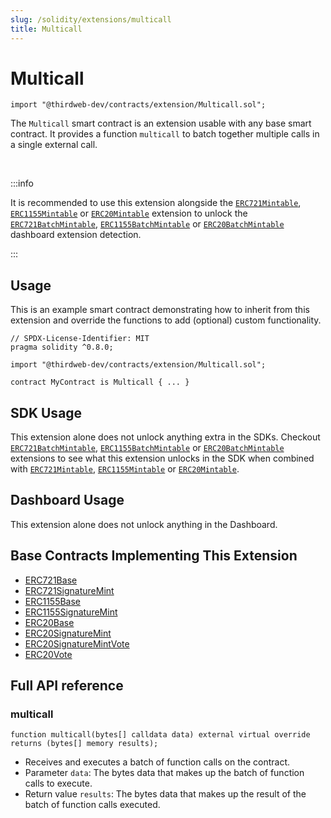 ```yaml
---
slug: /solidity/extensions/multicall
title: Multicall
---
```



# Multicall

```solidity
import "@thirdweb-dev/contracts/extension/Multicall.sol";
```

The `Multicall` smart contract is an extension usable with any base smart contract. It provides a function `multicall` to batch together multiple calls in a single external call.

<ViewContractCodeButton
  link="https://github.com/thirdweb-dev/contracts/blob/main/contracts/extension/Multicall.sol"
  name="Multicall"
/>

<br/>

:::info

It is recommended to use this extension alongside the [`ERC721Mintable`](/solidity/extensions/erc721mintable), [`ERC1155Mintable`](/solidity/extensions/erc1155mintable) or [`ERC20Mintable`](/solidity/extensions/erc20mintable)
extension to unlock the [`ERC721BatchMintable`](/solidity/extensions/erc721batchmintable), [`ERC1155BatchMintable`](/solidity/extensions/erc1155batchmintable) or [`ERC20BatchMintable`](/solidity/extensions/erc20batchmintable) dashboard extension detection.

:::

## Usage

This is an example smart contract demonstrating how to inherit from this extension and override the functions to add (optional) custom functionality. 

```solidity
// SPDX-License-Identifier: MIT
pragma solidity ^0.8.0;

import "@thirdweb-dev/contracts/extension/Multicall.sol";

contract MyContract is Multicall { ... }
```

## SDK Usage

This extension alone does not unlock anything extra in the SDKs. Checkout [`ERC721BatchMintable`](/solidity/extensions/erc721batchmintable), [`ERC1155BatchMintable`](/solidity/extensions/erc1155batchmintable) or [`ERC20BatchMintable`](/solidity/extensions/erc20batchmintable) extensions 
to see what this extension unlocks in the SDK when combined with [`ERC721Mintable`](/solidity/extensions/erc721mintable), [`ERC1155Mintable`](/solidity/extensions/erc1155mintable) or [`ERC20Mintable`](/solidity/extensions/erc20mintable).

## Dashboard Usage

This extension alone does not unlock anything in the Dashboard.

## Base Contracts Implementing This Extension

- [ERC721Base](/solidity/base-contracts/erc721base)
- [ERC721SignatureMint](/solidity/base-contracts/erc721signaturemint)
- [ERC1155Base](/solidity/base-contracts/erc1155base)
- [ERC1155SignatureMint](/solidity/base-contracts/erc1155signaturemint)
- [ERC20Base](/solidity/base-contracts/erc20base)
- [ERC20SignatureMint](/solidity/base-contracts/erc20signaturemint)
- [ERC20SignatureMintVote](/solidity/base-contracts/erc20signaturemintvote)
- [ERC20Vote](/solidity/base-contracts/erc20vote)

## Full API reference

### multicall

```solidity
function multicall(bytes[] calldata data) external virtual override returns (bytes[] memory results);
```

- Receives and executes a batch of function calls on the contract.
- Parameter `data`: The bytes data that makes up the batch of function calls to execute.
- Return value `results`: The bytes data that makes up the result of the batch of function calls executed.
